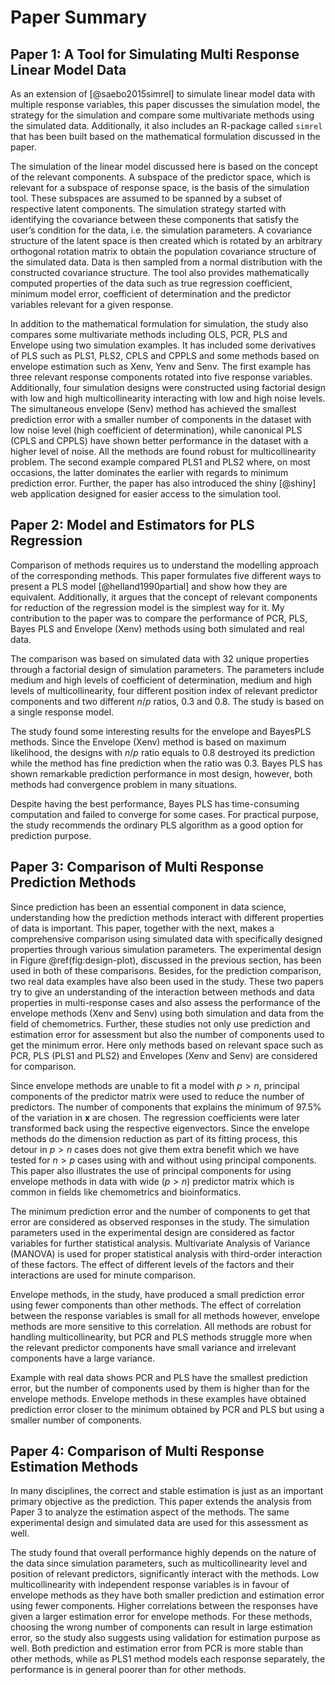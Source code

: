 # Paper Summary

## Paper 1: A Tool for Simulating Multi Response Linear Model Data

As an extension of [@saebo2015simrel] to simulate linear model data with multiple response variables, this paper discusses the simulation model, the strategy for the simulation and compare some multivariate methods using the simulated data. Additionally, it also includes an R-package called `simrel` that has been built based on the mathematical formulation discussed in the paper.

The simulation of the linear model discussed here is based on the concept of the relevant components. A subspace of the predictor space, which is relevant for a subspace of response space, is the basis of the simulation tool. These subspaces are assumed to be spanned by a subset of respective latent components. The simulation strategy started with identifying the covariance between these components that satisfy the user's condition for the data, i.e. the simulation parameters. A covariance structure of the latent space is then created which is rotated by an arbitrary orthogonal rotation matrix to obtain the population covariance structure of the simulated data. Data is then sampled from a normal distribution with the constructed covariance structure. The tool also provides mathematically computed properties of the data such as true regression coefficient, minimum model error, coefficient of determination and the predictor variables relevant for a given response.

In addition to the mathematical formulation for simulation, the study also compares some multivariate methods including OLS, PCR, PLS and Envelope using two simulation examples. It has included some derivatives of PLS such as PLS1, PLS2, CPLS and CPPLS and some methods based on envelope estimation such as Xenv, Yenv and Senv. The first example has three relevant response components rotated into five response variables. Additionally, four simulation designs were constructed using factorial design with low and high multicollinearity interacting with low and high noise levels. The simultaneous envelope (Senv) method has achieved the smallest prediction error with a smaller number of components in the dataset with low noise level (high coefficient of determination), while canonical PLS (CPLS and CPPLS) have shown better performance in the dataset with a higher level of noise. All the methods are found robust for multicollinearity problem. The second example compared PLS1 and PLS2 where, on most occasions, the latter dominates the earlier with regards to minimum prediction error. Further, the paper has also introduced the shiny [@shiny] web application designed for easier access to the simulation tool.

## Paper 2: Model and Estimators for PLS Regression

Comparison of methods requires us to understand the modelling approach of the corresponding methods. This paper formulates five different ways to present a PLS model [@helland1990partial] and show how they are equivalent. Additionally, it argues that the concept of relevant components for reduction of the regression model is the simplest way for it. My contribution to the paper was to compare the performance of PCR, PLS, Bayes PLS and Envelope (Xenv) methods using both simulated and real data.

The comparison was based on simulated data with 32 unique properties through a factorial design of simulation parameters. The parameters include medium and high levels of coefficient of determination, medium and high levels of multicollinearity, four different position index of relevant predictor components and two different $n/p$ ratios, 0.3 and 0.8. The study is based on a single response model.

The study found some interesting results for the envelope and BayesPLS methods. Since the Envelope (Xenv) method is based on maximum likelihood, the designs with $n/p$ ratio equals to 0.8 destroyed its prediction while the method has fine prediction when the ratio was 0.3. Bayes PLS has shown remarkable prediction performance in most design, however, both methods had convergence problem in many situations.

Despite having the best performance, Bayes PLS has time-consuming computation and failed to converge for some cases. For practical purpose, the study recommends the ordinary PLS algorithm as a good option for prediction purpose. 

## Paper 3: Comparison of Multi Response Prediction Methods

Since prediction has been an essential component in data science, understanding how the prediction methods interact with different properties of data is important. This paper, together with the next, makes a comprehensive comparison using simulated data with specifically designed properties through various simulation parameters. The experimental design in Figure \@ref(fig:design-plot), discussed in the previous section, has been used in both of these comparisons. Besides, for the prediction comparison, two real data examples have also been used in the study. These two papers try to give an understanding of the interaction between methods and data properties in multi-response cases and also assess the performance of the envelope methods (Xenv and Senv) using both simulation and data from the field of chemometrics. Further, these studies not only use prediction and estimation error for assessment but also the number of components used to get the minimum error. Here only methods based on relevant space such as PCR, PLS (PLS1 and PLS2) and Envelopes (Xenv and Senv) are considered for comparison. 

Since envelope methods are unable to fit a model with  $p>n$, principal components of the predictor matrix were used to reduce the number of predictors. The number of components that explains the minimum of 97.5% of the variation in $\mathbf{x}$ are chosen. The regression coefficients were later transformed back using the respective eigenvectors. Since the envelope methods do the dimension reduction as part of its fitting process, this detour in $p>n$ cases does not give them extra benefit which we have tested for $n>p$ cases using with and without using principal components. This paper also illustrates the use of principal components for using envelope methods in data with wide $(p>n)$ predictor matrix which is common in fields like chemometrics and bioinformatics.

The minimum prediction error and the number of components to get that error are considered as observed responses in the study. The simulation parameters used in the experimental design are considered as factor variables for further statistical analysis. Multivariate Analysis of Variance (MANOVA) is used for proper statistical analysis with third-order interaction of these factors. The effect of different levels of the factors and their interactions are used for minute comparison.

Envelope methods, in the study, have produced a small prediction error using fewer components than other methods. The effect of correlation between the response variables is small for all methods however, envelope methods are more sensitive to this correlation. All methods are robust for handling multicollinearity, but PCR and PLS methods struggle more when the relevant predictor components have small variance and irrelevant components have a large variance. 

Example with real data shows PCR and PLS have the smallest prediction error, but the number of components used by them is higher than for the envelope methods. Envelope methods in these examples have obtained prediction error closer to the minimum obtained by PCR and PLS but using a smaller number of components.


## Paper 4: Comparison of Multi Response Estimation Methods

In many disciplines, the correct and stable estimation is just as an important primary objective as the prediction. This paper extends the analysis from Paper 3 to analyze the estimation aspect of the methods. The same experimental design and simulated data are used for this assessment as well. 

The study found that overall performance highly depends on the nature of the data since simulation parameters, such as multicollinearity level and position of relevant predictors, significantly interact with the methods. Low multicollinearity with independent response variables is in favour of envelope methods as they have both smaller prediction and estimation error using fewer components. Higher correlations between the responses have given a larger estimation error for envelope methods. For these methods, choosing the wrong number of components can result in large estimation error, so the study also suggests using validation for estimation purpose as well. Both prediction and estimation error from PCR is more stable than other methods, while as PLS1 method models each response separately, the performance is in general poorer than for other methods.
